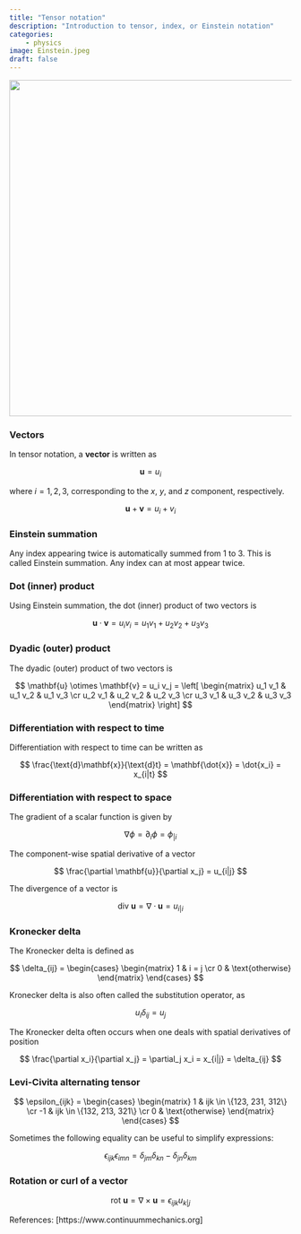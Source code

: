 ```yaml
---
title: "Tensor notation"
description: "Introduction to tensor, index, or Einstein notation"
categories:
    - physics
image: Einstein.jpeg
draft: false
---
```


![](Einstein.jpeg){width=600}

### Vectors

In tensor notation, a **vector** is written as

$$
\mathbf{u} = u_i
$$

where $i = 1,2,3$, corresponding to the $x$, $y$, and $z$ component, respectively.


$$
\mathbf{u} + \mathbf{v} = u_i + v_i
$$

### Einstein summation

Any index appearing twice is automatically summed from 1 to 3.
This is called Einstein summation. Any index can at most appear twice. 

### Dot (inner) product

Using Einstein summation, the dot (inner) product of two vectors is

$$
\mathbf{u} \cdot \mathbf{v} = u_i v_i = u_1 v_1 + u_2 v_2 + u_3 v_3
$$

### Dyadic (outer) product

The dyadic (outer) product of two vectors is

$$
\mathbf{u} \otimes \mathbf{v} = u_i v_j = 
\left[
\begin{matrix} 
u_1 v_1 & u_1 v_2 & u_1 v_3 \cr
u_2 v_1 & u_2 v_2 & u_2 v_3 \cr
u_3 v_1 & u_3 v_2 & u_3 v_3 
\end{matrix}
\right]
$$

### Differentiation with respect to time

Differentiation with respect to time can be written as 

$$
\frac{\text{d}\mathbf{x}}{\text{d}t} = \mathbf{\dot{x}} = \dot{x_i} = x_{i|t}
$$


### Differentiation with respect to space

The gradient of a scalar function is given by

$$
\nabla \phi = \partial_i \phi = \phi_{|i}
$$

The component-wise spatial derivative of a vector

$$
\frac{\partial \mathbf{u}}{\partial x_j} = u_{i|j}
$$

The divergence of a vector is

$$
\text{div} \ \mathbf{u} = \nabla \cdot \mathbf{u} = u_{i|i}
$$

### Kronecker delta

The Kronecker delta is defined as

$$
\delta_{ij} = \begin{cases}
\begin{matrix}
1 & i = j \cr
0 & \text{otherwise}
\end{matrix}
\end{cases}
$$

Kronecker delta is also often called the substitution operator, as

$$
u_i \delta_{ij} = u_j
$$

The Kronecker delta often occurs when one deals with spatial derivatives of position

$$
\frac{\partial x_i}{\partial x_j} = \partial_j x_i = x_{i|j} = \delta_{ij}
$$


### Levi-Civita alternating tensor

$$
\epsilon_{ijk} = \begin{cases}
\begin{matrix}
1 & ijk \in \{123, 231, 312\} \cr
-1 & ijk \in \{132, 213, 321\} \cr
0 & \text{otherwise}
\end{matrix}
\end{cases}
$$


Sometimes the following equality can be useful to simplify expressions:

$$
\epsilon_{ijk} \epsilon_{imn} = \delta_{jm}\delta_{kn}-\delta_{jn}\delta_{km}
$$

### Rotation or curl of a vector

$$
\text{rot} \ \mathbf{u} = \nabla \times \mathbf{u} = \epsilon_{ijk} u_{k|j}
$$



References: [https://www.continuummechanics.org]